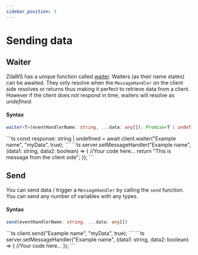 ```yaml
---
sidebar_position: 3
---
```


# Sending data

## Waiter
ZilaWS has a unique function called [waiter](../waiters). Waiters (as their name states) can be awaited.
They only resolve when the `MessageHandler` on the client side resolves or returns thus making it perfect to retrieve data from a client.
However if the client does not respond in time, waiters will resolve as *undefined*.

#### Syntax

```ts
waiter<T>(eventHandlerName: string, ...data: any[]): Promise<T | undefined>
```

<Tabs>
  <TabItem value="S" label="Client Side">
```ts
const response: string | undefined = await client.waiter("Example name", "myData", true);
```
  </TabItem>
  <TabItem value="C" label="Server Side">
```ts
server.setMessageHandler("Example name", (data1: string, data2: boolean) => {
    //Your code here...
    return "This is message from the client side";
});
```
  </TabItem>
</Tabs>

## Send
You can send data / trigger a `MessageHandler` by calling the `send` function.
You can send any number of variables with any types.

#### Syntax
```ts
send(eventHandlerName: string, ...data: any[])
```

<Tabs>
  <TabItem value="S" label="Client Side">
```ts
client.send("Example name", "myData", true);
```
  </TabItem>
  <TabItem value="C" label="Server Side">
```ts
server.setMessageHandler("Example name", (data1: string, data2: boolean) => {
    //Your code here...
});
```
  </TabItem>
</Tabs>